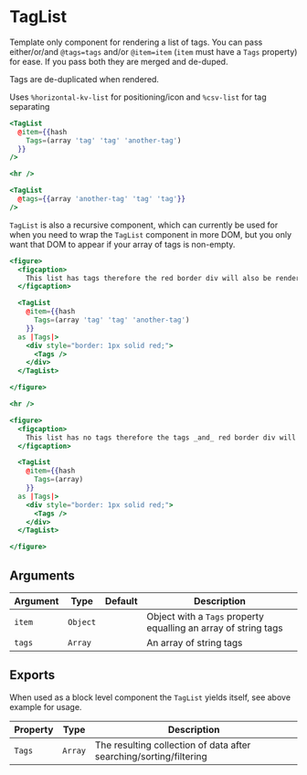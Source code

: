 # TagList

Template only component for rendering a list of tags. You can pass either/or/and `@tags=tags` and/or `@item=item` (`item` must have a `Tags` property) for ease. If you pass both they are merged and de-duped.

Tags are de-duplicated when rendered.

Uses `%horizontal-kv-list` for positioning/icon and `%csv-list` for tag separating

```hbs preview-template
<TagList
  @item={{hash
    Tags=(array 'tag' 'tag' 'another-tag')
  }}
/>

<hr />

<TagList
  @tags={{array 'another-tag' 'tag' 'tag'}}
/>
```

`TagList` is also a recursive component, which can currently be used for when you need to wrap the `TagList` component in more DOM, but you only want that DOM to appear if your array of tags is non-empty.


```hbs preview-template
<figure>
  <figcaption>
    This list has tags therefore the red border div will also be rendered.
  </figcaption>

  <TagList
    @item={{hash
      Tags=(array 'tag' 'tag' 'another-tag')
    }}
  as |Tags|>
    <div style="border: 1px solid red;">
      <Tags />
    </div>
  </TagList>

</figure>

<hr />

<figure>
  <figcaption>
    This list has no tags therefore the tags _and_ red border div will <strong>not</strong> be rendered.
  </figcaption>

  <TagList
    @item={{hash
      Tags=(array)
    }}
  as |Tags|>
    <div style="border: 1px solid red;">
      <Tags />
    </div>
  </TagList>

</figure>
```

## Arguments

| Argument | Type | Default | Description |
| --- | --- | --- | --- |
| `item` | `Object` |  | Object with a `Tags` property equalling an array of string tags |
| `tags` | `Array` |  | An array of string tags |

## Exports

When used as a block level component the `TagList` yields itself, see above example for usage.

| Property | Type | Description |
| --- | --- | --- |
| `Tags` | `Array` | The resulting collection of data after searching/sorting/filtering |
